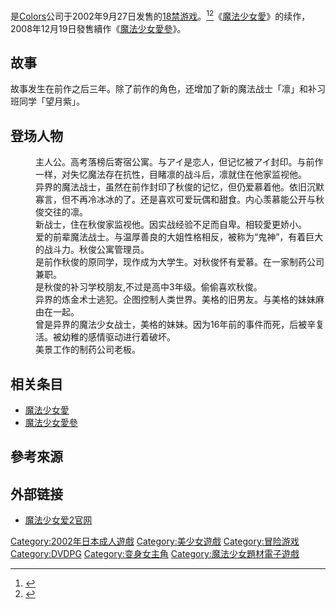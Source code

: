 {{refimprove|time=2010-12-28T15:58:19+00:00}}
{{Infobox animanga/Headerofja
|title= 魔法少女爱2
|image= 
|size= 
|caption= 
|japanese= 魔法少女アイ2
|english= 
|kana= まほうしょうじょアイ2
|romaji= Mahō Shōjo Ai 2
|genre= [[奇幻|奇幻]]、[[凌辱|凌辱]]、[[觸手|觸手]]
}}
{{Infobox animanga/Game
|標題=
|類型=[[冒險遊戲|冒險]]
|使用平台=Windows 98/2000/Me/XP
|遊戲引擎=
|開發團隊=colors
|代理商=colors（PC）<br>mints（[[DVDPG|DVDPG]]）
|製作人=
|監製=
|腳本=薗崎晶
|人物設定=黒木雅弘
|音樂=
|遊戲人數=1
|發售日=2002年9月27日<br>2006年1月27日（plus）<br>2007年11月25日（DVDPG）
|對象年齡=18禁
|結局數=
}}
{{Infobox animanga/Footerofja}}
{{日本作品|魔法少女爱2|魔法少女アイ2}}是[[Colors|Colors]]公司于2002年9月27日发售的[[日本成人游戏|18禁]][[冒险游戏|游戏]]。<ref>{{cite web|title=魔法少女アイ2 初回版|url=http://www.getchu.com/soft.phtml?id=14383|website=Getchu.com|language=ja}}</ref><ref>{{cite web|title=Mahou Shoujo Ai 2|url=https://vndb.org/v6319|website=The Visual Novel Database|language=en}}</ref>《[[魔法少女愛|魔法少女愛]]》的续作，2008年12月19日發售續作《[[魔法少女愛參|魔法少女愛參]]》。

==故事==
故事发生在前作之后三年。除了前作的角色，还增加了新的魔法战士「凛」和补习班同学「望月紫」。

== 登场人物 ==
;{{nihongo|冈岛秋俊|おかじま あきとし||}}
:主人公。高考落榜后寄宿公寓。与アイ是恋人，但记忆被アイ封印。与前作一样，对失忆魔法存在抗性，目睹凛的战斗后，凛就住在他家监视他。
;{{nihongo|加贺野爱|かがの あい|{{lang|ja|アイ}}|声：[[阿谷ほのか|阿谷ほのか]]}}
:异界的魔法战士，虽然在前作封印了秋俊的记忆，但仍爱慕着他。依旧沉默寡言，但不再冷冰冰的了。还是喜欢可爱玩偶和甜食。内心羡慕能公开与秋俊交往的凛。
;{{nihongo|凛|りん|{{lang|ja|リン}}|声：[[笠原准|笠原准]]}}
:新战士，住在秋俊家监视他。因实战经验不足而自卑。相较愛更娇小。
;{{nihongo|美格|かがの めぐ|{{lang|ja|メグ}}|声：[[瀬野摩紀|瀬野摩紀]]}}
:爱的前辈魔法战士。与温厚善良的大姐性格相反，被称为“鬼神”，有着巨大的战斗力。秋俊公寓管理员。
;{{nihongo|宫广美景|みやひろ みかげ||声：[[白井绫乃|白井绫乃]]}}
:是前作秋俊的原同学，现作成为大学生。对秋俊怀有爱慕。在一家制药公司兼职。
;{{nihongo|望月紫|もちづき　ゆかり||声：[[野上_奈々|野上 奈々]]}}
:是秋俊的补习学校朋友,不过是高中3年级。偷偷喜欢秋俊。
;{{nihongo|辛||{{lang|ja|シン}}|}}
:异界的炼金术士逃犯。企图控制人类世界。美格的旧男友。与美格的妹妹麻由在一起。
;{{nihongo|麻由|{{lang|ja|マユ}}|声：[[野上_奈々|野上 奈々]]}}
:曾是异界的魔法少女战士，美格的妹妹。因为16年前的事件而死，后被辛复活。被幼稚的感情驱动进行着破坏。
;{{nihongo|琉璃男|るりお|}}
:美景工作的制药公司老板。

== 相关条目 ==
* [[魔法少女愛|魔法少女愛]]
* [[魔法少女愛參|魔法少女愛參]]

== 參考來源 ==
{{reflist}}

== 外部链接 ==
* [https://web.archive.org/web/20100702213444/http://www.hue.co.jp/colors/ai2/ 魔法少女爱2官网]{{ja icon}}

{{DEFAULTSORT:Mahō Shōjo Ai 2}}
[[Category:2002年日本成人遊戲|Category:2002年日本成人遊戲]]
[[Category:美少女遊戲|Category:美少女遊戲]]
[[Category:冒险游戏|Category:冒险游戏]]
[[Category:DVDPG|Category:DVDPG]]
[[Category:变身女主角|Category:变身女主角]]
[[Category:魔法少女題材電子遊戲|Category:魔法少女題材電子遊戲]]